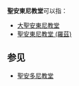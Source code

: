 '''聖安東尼教堂'''可以指：
*[[大聖安東尼教堂|大聖安東尼教堂]]
*[[聖安東尼教堂_(羅茲)|聖安東尼教堂 (羅茲)]]

==参见==
*[[聖安多尼教堂|聖安多尼教堂]]

{{Disambiguation|S|cat=六字建筑物消歧义}}